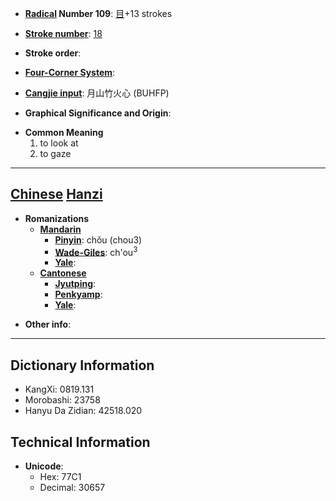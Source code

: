 * '''[[Wiktionary:Chinese radical index| Radical]] Number 109''': [[Wiktionary:Chinese radical index 目|目]]+13 strokes

* '''[[Wiktionary:Chinese total strokes index|Stroke number]]''': [[Wiktionary:Chinese total strokes index 18|18]]

* '''Stroke order''': 

* '''[[Wiktionary:Chinese four corner index|Four-Corner System]]''': 

* '''[[Wiktionary:Chinese Cangjie index|Cangjie input]]''': 月山竹火心 (BUHFP)

* '''Graphical Significance and Origin''': 

* '''Common Meaning'''
*#to look at
*# to gaze


----

== [[Chinese]] [[Hanzi]] ==

* '''Romanizations'''
** '''[[Mandarin]]'''
*** '''[[Pinyin]]''': chǒu (chou3)
*** '''[[Wade-Giles]]''': ch'ou<sup>3</sup>
*** '''[[Yale]]''': 
** '''[[Cantonese]]'''
*** '''[[Jyutping]]''':
*** '''[[Penkyamp]]''': 
*** '''[[Yale]]''': 

* '''Other info''': 

----

== Dictionary Information ==

* KangXi: 0819.131
* Morobashi: 23758
* Hanyu Da Zidian: 42518.020

== Technical Information ==

* '''Unicode''':
** Hex: 77C1
** Decimal: 30657